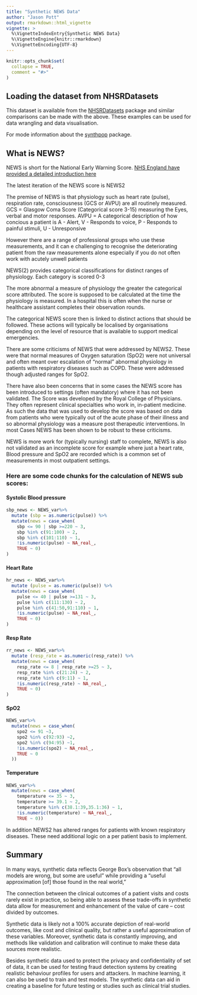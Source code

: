```yaml
---
title: "Synthetic NEWS Data"
author: "Jason Pott"
output: rmarkdown::html_vignette
vignette: >
  %\VignetteIndexEntry{Synthetic NEWS Data}
  %\VignetteEngine{knitr::rmarkdown}
  %\VignetteEncoding{UTF-8}
---
```


```r
knitr::opts_chunk$set(
  collapse = TRUE,
  comment = "#>"
)
```

## Loading the dataset from NHSRDatasets

This dataset is available from the [NHSRDatasets](https://CRAN.R-project.org/package=NHSRdatasets) package and similar comparisons can be made with the above. These examples can be used for data wrangling and data visualisation. 

For mode information about the [synthpop](http://gradientdescending.com/generating-synthetic-data-sets-with-synthpop-in-r/) package.

## What is NEWS?

NEWS is short for the National Early Warning Score. [NHS England have provided a detailed introduction here](https://www.england.nhs.uk/ourwork/clinical-policy/sepsis/nationalearlywarningscore/)

The latest iteration of the NEWS score is NEWS2

The premise of NEWS is that physiology such as heart rate (pulse), respiration rate,  consciousness (GCS or AVPU) are all routinely measured. 
GCS = Glasgow Coma Score (Categorical score 3-15) measuring the Eyes, verbal and motor responses.
AVPU = A categorical description of how concious a patient is A - Alert, V - Responds to voice, P - Responds to painful stimuli, U - Unresponsive

However there are a range of professional groups who use these measurements, and it can e challenging to recognise the deteriorating patient from the raw measurements alone especially if you do not often work with acutely unwell patients

NEWS(2) provides categorical classifications for distinct ranges of physiology. Each category is scored 0-3

The more abnormal a measure of physiology the greater the categorical score attributed. The score is supposed to be calculated at the time the physiology is measured. In a hospital this is often when the nurse or healthcare assistant completes their observation rounds.

The categorical NEWS score then is linked to distinct actions that should be followed. These actions will typically be localised by organisations depending on the level of resource that is available to support medical emergencies.

There are some criticisms of NEWS that were addressed by NEWS2. These were that normal measures of Oxygen saturation (SpO2) were not universal and often meant over escalation of "normal" abnormal physiology in patients with respiratory diseases such as COPD. These were addressed though adjusted ranges for SpO2.

There have also been concerns that in some cases the NEWS score has been introduced to settings (often mandatory) where it has not been validated. The Score was developed by the Royal College of Physicians. They often represent clinical specialties who work in, in-patient medicine. As such the data that was used to develop the score  was based on data from patients who were typically out of the acute phase of their illness and so abnormal physiology was a measure post therapeutic interventions. In most Cases NEWS has been shown to be robust to these criticisms.

NEWS is more work for (typically nursing) staff to complete, NEWS is also not validated as an incomplete score for example where just a heart rate, Blood pressure and SpO2 are recorded which is a common set of measurements in most outpatient settings.

### Here are some code chunks for the calculation of NEWS sub scores:

#### Systolic Blood pressure
```r
sbp_news <- NEWS_var%>%
  mutate (sbp = as.numeric(pulse)) %>%
  mutate(news = case_when(
    sbp <= 90 | sbp >=220 ~ 3,
    sbp %in% c(91:100) ~ 2,
    sbp %in% c(101:110) ~ 1,
    !is.numeric(pulse) ~ NA_real_,
    TRUE ~ 0)
)
```

#### Heart Rate
```r
hr_news <- NEWS_var%>%
  mutate (pulse = as.numeric(pulse)) %>%
  mutate(news = case_when(
    pulse <= 40 | pulse >=131 ~ 3,
    pulse %in% c(111:130) ~ 2,
    pulse %in% c(41:50,91:110) ~ 1,
    !is.numeric(pulse) ~ NA_real_,
    TRUE ~ 0)
)
```

#### Resp Rate 
```r
rr_news <- NEWS_var%>%
  mutate (resp_rate = as.numeric(resp_rate)) %>%
  mutate(news = case_when(
    resp_rate <= 8 | resp_rate >=25 ~ 3,
    resp_rate %in% c(21:24) ~ 2,
    resp_rate %in% c(9:11) ~ 1,
    !is.numeric(resp_rate) ~ NA_real_,
    TRUE ~ 0)
)
```

#### SpO2 
```r
NEWS_var%>%
  mutate(news = case_when(
    spo2 <= 91 ~3,
    spo2 %in% c(92:93) ~2,
    spo2 %in% c(94:95) ~1,
    !is.numeric(spo2) ~ NA_real_,
    TRUE ~ 0
  ))
```

#### Temperature
```r
NEWS_var%>%
  mutate(news = case_when(
    temperature <= 35 ~ 3,
    temperature >= 39.1 ~ 2,
    temperature %in% c(38.1:39,35.1:36) ~ 1,
    !is.numeric(temperature) ~ NA_real_,
    TRUE ~ 0))
```

In addition NEWS2 has altered ranges for patients with known respiratory diseases. These need additional logic on a per patient basis to implement.


## Summary

In many ways, synthetic data reflects George Box’s observation that “all models are wrong, but some are useful” while providing a “useful approximation [of] those found in the real world,” 

The connection between the clinical outcomes of a patient visits and costs rarely exist in practice, so being able to assess these trade-offs in synthetic data allow for measurement and enhancement of the value of care – cost divided by outcomes.

Synthetic data is likely not a 100% accurate depiction of real-world outcomes, like cost and clinical quality, but rather a useful approximation of these variables. Moreover, synthetic data is constantly improving, and methods like validation and calibration will continue to make these data sources more realistic. 

Besides synthetic data used to protect the privacy and confidentiality of set of data, it can be used for testing fraud detection systems by creating realistic behaviour profiles for users and attackers. In machine learning, it can also be used to train and test models. The synthetic data can aid in creating a baseline for future testing or studies such as clinical trial studies.
